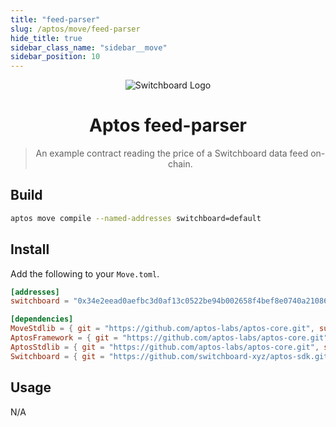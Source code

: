 ```yaml
---
title: "feed-parser"
slug: /aptos/move/feed-parser
hide_title: true
sidebar_class_name: "sidebar__move"
sidebar_position: 10
---
```


<div align="center">

![Switchboard Logo](https://github.com/switchboard-xyz/sbv2-core/raw/main/website/static/img/icons/switchboard/avatar.png)

# Aptos feed-parser

> An example contract reading the price of a Switchboard data feed on-chain.

</div>

## Build

```bash
aptos move compile --named-addresses switchboard=default
```

## Install

Add the following to your `Move.toml`.

```toml
[addresses]
switchboard = "0x34e2eead0aefbc3d0af13c0522be94b002658f4bef8e0740a21086d22236ad77"

[dependencies]
MoveStdlib = { git = "https://github.com/aptos-labs/aptos-core.git", subdir = "aptos-move/framework/move-stdlib/", rev = "devnet" }
AptosFramework = { git = "https://github.com/aptos-labs/aptos-core.git", subdir = "aptos-move/framework/aptos-framework/", rev = "devnet" }
AptosStdlib = { git = "https://github.com/aptos-labs/aptos-core.git", subdir = "aptos-move/framework/aptos-stdlib/", rev = "devnet" }
Switchboard = { git = "https://github.com/switchboard-xyz/aptos-sdk.git", subdir = "move/switchboard/", rev = "main" }
```

## Usage

N/A
